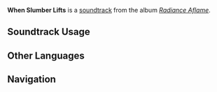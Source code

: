 {{Stub}}
{{Soundtrack Infobox
|image          = Radiance Aflame.png
|album          = Radiance Aflame
|disc           = 2
|number         = 51
|featured       = 
|featured2      = 
|featured3      = 
|featured_disc  = 
|featured_disc2 = 
|featured_disc3 = 
|youtube_id     = 
|spotify_id     = 0mwsIuTqGMQ9DcoGSsmcp8
|previous       = Nibbling on Nightmares
|next           = Eat or Be Eaten
}}
'''When Slumber Lifts''' is a [[soundtrack]] from the album ''[[Radiance Aflame]]''.

==Soundtrack Usage==
{{Soundtrack Usage
|quest             = As Though Surrounded by Thunder//cutscene
}}
<!--
==Other Arrangements==
{{Files by Category Gallery|Media Using an Unreleased Arrangement of {{subst:#titleparts:{{subst:PAGENAME}}}} Soundtrack}}
-->
<!--
==Production Credits==
{| class="wikitable"
! Position
! Staff<ref>NetEase Cloud Music: [https://music.163.com/#/song?id=NUMBER TITLE {{zh|}}]</ref>
|-
!
| ({{zh|}})
|}
|}
-->
<!--
==Gallery==
<gallery>
</gallery>
-->

==Other Languages==
{{Other Languages
|en       = When Slumber Lifts
|zhs      = 晓尔长梦
|zhs_rm   = 
|zht      = 
|zht_rm   = 
|zh_tl    = 
|ja       = 長き夢のあと
|ja_rm    = 
|ja_tl    = 
}}
<!--
==References==
{{Reflist}}
-->

==Navigation==
{{Soundtrack Navbox|Radiance Aflame}}